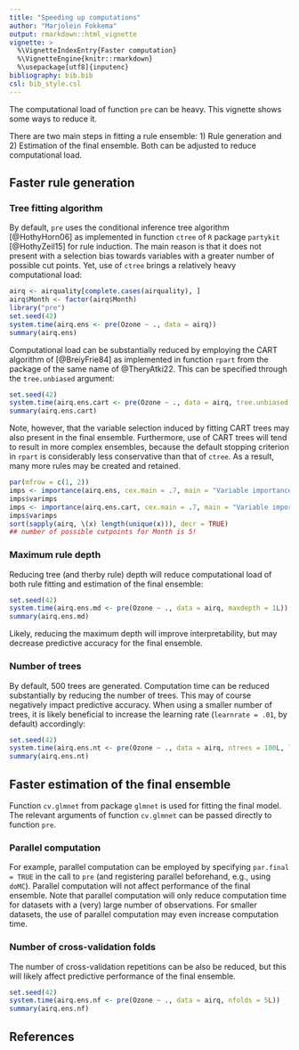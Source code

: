 ```yaml
---
title: "Speeding up computations"
author: "Marjolein Fokkema"
output: rmarkdown::html_vignette
vignette: >
  %\VignetteIndexEntry{Faster computation}
  %\VignetteEngine{knitr::rmarkdown}
  %\usepackage[utf8]{inputenc}
bibliography: bib.bib
csl: bib_style.csl
---
```


The computational load of function `pre` can be heavy. This vignette shows some ways to reduce it. 

There are two main steps in fitting a rule ensemble: 1) Rule generation and 2) Estimation of the final ensemble. Both can be adjusted to reduce computational load. 


## Faster rule generation

### Tree fitting algorithm

By default, `pre` uses the conditional inference tree algorithm [@HothyHorn06] as implemented in function `ctree` of `R` package `partykit` [@HothyZeil15] for rule induction. The main reason is that it does not present with a selection bias towards variables with a greater number of possible cut points. Yet, use of `ctree` brings a relatively heavy computational load:

```r
airq <- airquality[complete.cases(airquality), ]
airq$Month <- factor(airq$Month)
library("pre")
set.seed(42)
system.time(airq.ens <- pre(Ozone ~ ., data = airq))
summary(airq.ens)
```
Computational load can be substantially reduced by employing the CART algorithm of [@BreiyFrie84] as implemented in function `rpart` from the package of the same name of @TheryAtki22. This can be specified through the `tree.unbiased` argument:

```r
set.seed(42)
system.time(airq.ens.cart <- pre(Ozone ~ ., data = airq, tree.unbiased = FALSE))
summary(airq.ens.cart)
```
Note, however, that the variable selection induced by fitting CART trees may also present in the final ensemble. Furthermore, use of CART trees will tend to result in more complex ensembles, because the default stopping criterion in `rpart` is considerably less conservative than that of `ctree`. As a result, many more rules may be created and retained.

```r
par(mfrow = c(1, 2))
imps <- importance(airq.ens, cex.main = .7, main = "Variable importances (ctree)")
imps$varimps
imps <- importance(airq.ens.cart, cex.main = .7, main = "Variable importances (CART)")
imps$varimps
sort(sapply(airq, \(x) length(unique(x))), decr = TRUE)
## number of possible cutpoints for Month is 5!
```



### Maximum rule depth

Reducing tree (and therby rule) depth will reduce computational load of both rule fitting and estimation of the final ensemble: 

```r
set.seed(42)
system.time(airq.ens.md <- pre(Ozone ~ ., data = airq, maxdepth = 1L))
summary(airq.ens.md)
```
Likely, reducing the maximum depth will improve interpretability, but may decrease predictive accuracy for the final ensemble.


### Number of trees

By default, 500 trees are generated. Computation time can be reduced substantially by reducing the number of trees. This may of course negatively impact predictive accuracy. When using a smaller number of trees, it is likely beneficial to increase the learning rate (`learnrate = .01`, by default) accordingly: 

```r
set.seed(42)
system.time(airq.ens.nt <- pre(Ozone ~ ., data = airq, ntrees = 100L, learnrate = .05))
summary(airq.ens.nt)
```

## Faster estimation of the final ensemble

Function `cv.glmnet` from package `glmnet` is used for fitting the final model. The relevant arguments of function `cv.glmnet` can be passed directly to function `pre`.


### Parallel computation

For example, parallel computation can be employed by specifying `par.final = TRUE` in the call to `pre` (and registering parallel beforehand, e.g., using `doMC`). Parallel computation will not affect performance of the final ensemble. Note that parallel computation will only reduce computation time for datasets with a (very) large number of observations. For smaller datasets, the use of parallel computation may even increase computation time. 



### Number of cross-validation folds

The number of cross-validation repetitions can be also be reduced, but this will likely affect predictive performance of the final ensemble.

```r
set.seed(42)
system.time(airq.ens.nf <- pre(Ozone ~ ., data = airq, nfolds = 5L))
summary(airq.ens.nf)
```
## References

